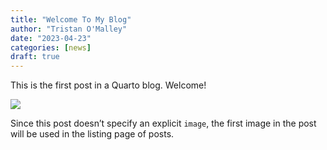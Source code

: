 ```yaml
---
title: "Welcome To My Blog"
author: "Tristan O'Malley"
date: "2023-04-23"
categories: [news]
draft: true
---
```


This is the first post in a Quarto blog. Welcome!

![](thumbnail.jpg)

Since this post doesn't specify an explicit `image`, the first image in the post will be used in the listing page of posts.
